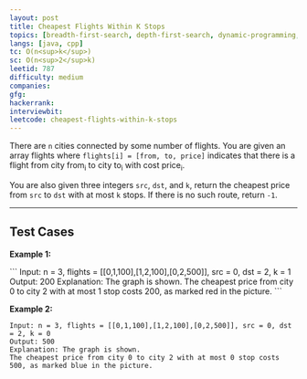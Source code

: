 ```yaml
---
layout: post
title: Cheapest Flights Within K Stops
topics: [breadth-first-search, depth-first-search, dynamic-programming, graph]
langs: [java, cpp]
tc: O(n<sup>k</sup>)
sc: O(n<sup>2</sup>k)
leetid: 787
difficulty: medium
companies: 
gfg: 
hackerrank: 
interviewbit: 
leetcode: cheapest-flights-within-k-stops
---
```


There are `n` cities connected by some number of flights. 
You are given an array flights where `flights[i] = [from, to, price]` 
indicates that there is a flight from city from<sub>i</sub> to city to<sub>i</sub> with cost price<sub>i</sub>.

You are also given three integers `src`, `dst`, and `k`, 
return the cheapest price from `src` to `dst` with at most `k` stops. If there is no such route, return `-1`.

---

## Test Cases

**Example 1:**

<MdxImage src="code/995.png" />
```
Input: n = 3, flights = [[0,1,100],[1,2,100],[0,2,500]], src = 0, dst = 2, k = 1
Output: 200
Explanation: The graph is shown.
The cheapest price from city 0 to city 2 with at most 1 stop costs 200, as marked red in the picture.
```

**Example 2:**

<MdxImage src="code/995.png" />

```
Input: n = 3, flights = [[0,1,100],[1,2,100],[0,2,500]], src = 0, dst = 2, k = 0
Output: 500
Explanation: The graph is shown.
The cheapest price from city 0 to city 2 with at most 0 stop costs 500, as marked blue in the picture.
```